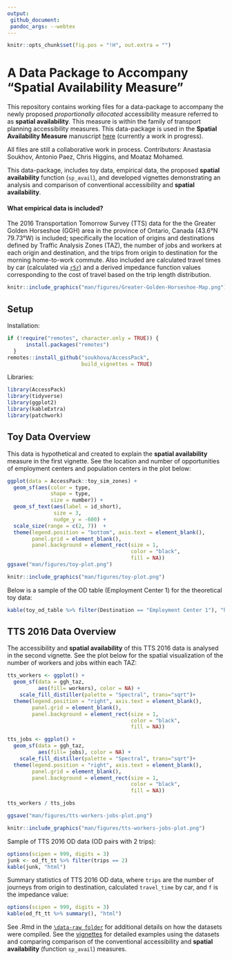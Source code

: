 ```yaml
---
output:
 github_document:
 pandoc_args: --webtex
---
```


<!-- README.md is generated from README.Rmd. Please edit that file -->

```r
knitr::opts_chunk$set(fig.pos = "!H", out.extra = "")
```

# A Data Package to Accompany "Spatial Availability Measure"

This repository contains working files for a data-package to accompany the newly proposed  _proportionally allocated_ accessibility measure referred to as **spatial availability**. This measure is within the family of transport planning accessibility measures. This data-package is used in the  **Spatial Availability Measure** manuscript [here](https://github.com/soukhova/Spatial-Availability-Measure) (currently a work in progress). 

All files are still a collaborative work in process. Contributors: Anastasia Soukhov, Antonio Paez, Chris Higgins, and Moataz Mohamed.



<!-- badges: start -->
<!-- badges: end -->


This data-package, includes toy data, empirical data, the proposed **spatial availability** function (`sp_avail`), and developed vignettes demonstrating an analysis and comparison of conventional accessibility and **spatial availability**. 


#### What empirical data is included? 

The 2016 Transportation Tomorrow Survey (TTS) data for the the Greater Golden Horseshoe (GGH) area in the province of Ontario, Canada (43.6°N 79.73°W) is included; specifically the location of origins and destinations defined by Traffic Analysis Zones (TAZ), the number of jobs and workers at each origin and destination, and the trips from origin to destination for the morning home-to-work commute. Also included are calculated travel times by car (calculated via [`r5r`](https://github.com/ipeaGIT/r5r)) and a derived impedance function values corresponding to the cost of travel based on the trip length distribution.

```r
knitr::include_graphics("man/figures/Greater-Golden-Horseshoe-Map.png")
```

## Setup

Installation:

``` r
if (!require("remotes", character.only = TRUE)) {
      install.packages("remotes")
  }
remotes::install_github("soukhova/AccessPack",
                        build_vignettes = TRUE)
```

Libraries:

```r
library(AccessPack)
library(tidyverse)
library(ggplot2)
library(kableExtra)
library(patchwork)
```

## Toy Data Overview

This data is hypothetical and created to explain the **spatial availability** measure in the first vignette. See the location and number of opportunities of employment centers and population centers in the plot below:

```r
ggplot(data = AccessPack::toy_sim_zones) + 
  geom_sf(aes(color = type,
              shape = type,
              size = number)) +
  geom_sf_text(aes(label = id_short),
               size = 3,
               nudge_y = -600) +
  scale_size(range = c(2, 7))  + 
  theme(legend.position = "bottom", axis.text = element_blank(),
        panel.grid = element_blank(),
        panel.background = element_rect(size = 1, 
                                        color = "black", 
                                        fill = NA))
ggsave("man/figures/toy-plot.png")
```

```r
knitr::include_graphics("man/figures/toy-plot.png")
```

Below is a sample of the OD table (Employment Center 1) for the theoretical toy data:

```r
kable(toy_od_table %>% filter(Destination == "Employment Center 1"), "html")
```
## TTS 2016 Data Overview

The accessibility and **spatial availability** of this TTS 2016 data is analysed in the second vignette. See the plot below for the spatial visualization of the number of workers and jobs within each TAZ: 

```r
tts_workers <- ggplot() +
  geom_sf(data = ggh_taz, 
          aes(fill= workers), color = NA) +
    scale_fill_distiller(palette = "Spectral", trans="sqrt")+ 
  theme(legend.position = "right", axis.text = element_blank(),
        panel.grid = element_blank(),
        panel.background = element_rect(size = 1, 
                                        color = "black", 
                                        fill = NA))

tts_jobs <- ggplot() +
  geom_sf(data = ggh_taz, 
          aes(fill= jobs), color = NA) +
    scale_fill_distiller(palette = "Spectral", trans="sqrt")+ 
  theme(legend.position = "right", axis.text = element_blank(),
        panel.grid = element_blank(),
        panel.background = element_rect(size = 1, 
                                        color = "black", 
                                        fill = NA))

tts_workers / tts_jobs

ggsave("man/figures/tts-workers-jobs-plot.png")
```

```r
knitr::include_graphics("man/figures/tts-workers-jobs-plot.png")
```

Sample of TTS 2016 OD data (OD pairs with 2 trips):

```r
options(scipen = 999, digits = 3)
junk <- od_ft_tt %>% filter(trips == 2)
kable(junk, "html")
```

Summary statistics of TTS 2016 OD data, where `trips` are the number of journeys from origin to destination, calculated `travel_time` by car, and `f` is the impedance value:

```r
options(scipen = 999, digits = 3)
kable(od_ft_tt %>% summary(), "html")
```
See .Rmd in the [`\data-raw folder`](https://github.com/soukhova/AccessPack/tree/master/data-raw) for additional details on how the datasets were compiled. See the [vignettes](https://soukhova.github.io/AccessPack/index.html) for detailed examples using the datasets and comparing comparison of the conventional accessibility and **spatial availability** (function `sp_avail`) measures.

